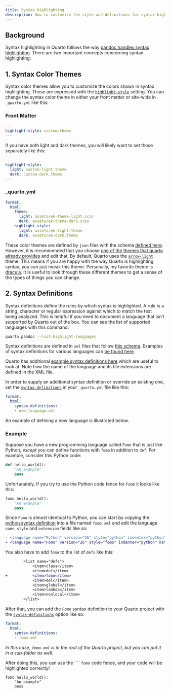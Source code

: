 ```yaml
---
title: Syntax Highlighting
description: How to customize the style and definitions for syntax highlighting in Quarto, including adding new languages.
---
```


## Background

Syntax highlighting in Quarto follows the way [pandoc handles syntax highlighting](https://pandoc.org/MANUAL#syntax-highlighting). There are two important concepts concerning syntax highlighting:

## 1. Syntax Color Themes

Syntax color themes allow you to customize the colors shown in syntax highlighting.  These are expressed with the [`highlight-style`](https://quarto.org/docs/output-formats/html-code.html#custom-highlighting) setting.  You can change the syntax color theme in either your front matter or site-wide in `_quarto.yml` like this:

::: {.panel-tabset}

### Front Matter

```yaml
---
highlight-style: custom.theme
---
```

If you have both light and dark themes, you will likely want to set those separately like this:

```yaml
---
highlight-style:
  light: custom-light.theme
  dark: custom-dark.theme
---
```

### _quarto.yml

```.yaml
format:
  html:
    theme: 
      light: assets/ek-theme-light.scss
      dark: assets/ek-theme-dark.scss
    highlight-style: 
      light: assets/ek-light.theme
      dark: assets/ek-dark.theme
```

:::

These color themes are defined by `json` files with the schema [defined here](https://docs.kde.org/stable5/en/kate/katepart/color-themes.html).  However, it is recommended that you choose [one of the themes that quarto already provides](https://github.com/quarto-dev/quarto-cli/tree/main/src/resources/pandoc/highlight-styles) and edit that.  By default, Quarto uses the [`arrow-light`](https://github.com/quarto-dev/quarto-cli/blob/main/src/resources/pandoc/highlight-styles/arrow-light.theme) theme.  This means if you are happy with the way Quarto is highlighting syntax, you can just tweak this theme.  Personally, my favorite theme is [dracula](https://github.com/quarto-dev/quarto-cli/blob/main/src/resources/pandoc/highlight-styles/dracula.theme).  It is useful to look through these different themes to get a sense of the types of things you can change.

## 2. Syntax Definitions

Syntax definitions define the rules by which syntax is highlighted.  A rule is a string, character or regular expression against which to match the text being analyzed. This is helpful if you need to document a language that isn't supported by Quarto out of the box.  You can see the list of supported languages with this command:

```bash
quarto pandoc --list-highlight-languages
```

Syntax definitions are defined in `xml` files that follow [this schema](https://docs.kde.org/stable5/en/kate/katepart/highlight.html).  Examples of syntax definitions for various languages can [be found here](https://github.com/KDE/syntax-highlighting/tree/master/data/syntax). 
  
Quarto has additional [example syntax definitions here](https://github.com/quarto-dev/quarto-cli/tree/main/src/resources/pandoc/syntax-definitions) which are useful to look at.  Note how the name of the language and its file extensions are defined in the XML file.

In order to supply an additional syntax definition or override an existing one, set the [`syntax-definitions`](https://quarto.org/docs/reference/formats/docx.html#code) in your `_quarto.yml` file like this:

```.yaml
format:
  html:
    syntax-definitions: 
    - new_language.xml
```

An example of defining a new language is illustrated below.

### Example

Suppose you have a new programming language called `Fomo` that is just like Python, _except_ you can define functions with `fomo` in addition to `def`.  For example, consider this Python code:

```python
def hello_world():
    "An example"
    pass
```

Unfortunately, If you try to use the Python code fence for `Fomo` it looks like this:

```python
fomo hello_world():
    "An example"
    pass
```

Since `Fomo` is almost identical to Python, you can start by copying the [python syntax definition](https://github.com/KDE/syntax-highlighting/blob/master/data/syntax/python.xml) into a file named `fomo.xml`  and edit the language `name`, `style` and `extension` fields like so:

```.diff
- <language name="Python" version="26" style="python" indenter="python" kateversion="5.0" section="Scripts" extensions="*.py;*.pyw;*.pyi;SConstruct;SConscript;*.FCMacro" ...
+ <language name="Fomo" version="26" style="fomo" indenter="python" kateversion="5.0" section="Scripts" extensions="*.fomo" ...
```

You also have to add `fomo` to the list of `defs` like this:

```.diff
		<list name="defs">
			<item>class</item>
			<item>def</item>
+           <item>fomo</item>
			<item>del</item>
			<item>global</item>
			<item>lambda</item>
			<item>nonlocal</item>
		</list>
```

After that, you can add the `Fomo` syntax definition to your Quarto project with the [`syntax-definitions`](https://quarto.org/docs/reference/formats/docx.html#code) option like so:

```.yaml
format:
  html:
    syntax-definitions: 
    - fomo.xml
```

_In this case, `fomo.xml` is in the root of the Quarto project, but you can put it in a sub-folder as well_.


After doing this, you can use the <code>```fomo</code> code fence, and your code will be highlighted correctly!

```fomo
fomo hello_world():
    "An example"
    pass
```

